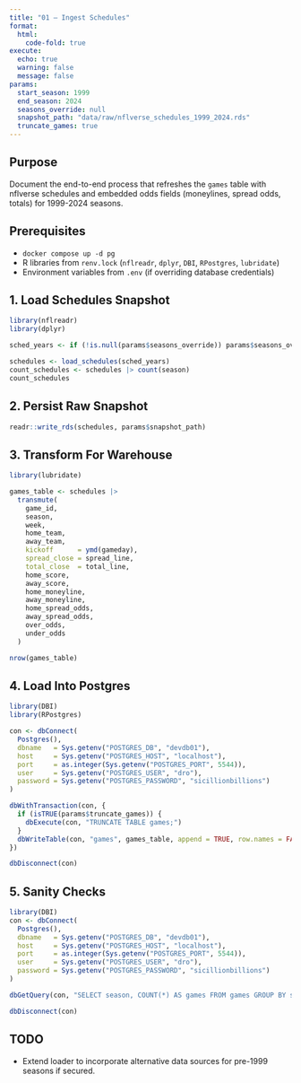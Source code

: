 ```yaml
---
title: "01 – Ingest Schedules"
format:
  html:
    code-fold: true
execute:
  echo: true
  warning: false
  message: false
params:
  start_season: 1999
  end_season: 2024
  seasons_override: null
  snapshot_path: "data/raw/nflverse_schedules_1999_2024.rds"
  truncate_games: true
---
```


## Purpose
Document the end-to-end process that refreshes the `games` table with nflverse schedules and embedded odds fields (moneylines, spread odds, totals) for 1999-2024 seasons.

## Prerequisites
- `docker compose up -d pg`
- R libraries from `renv.lock` (`nflreadr`, `dplyr`, `DBI`, `RPostgres`, `lubridate`)
- Environment variables from `.env` (if overriding database credentials)

## 1. Load Schedules Snapshot
```r
library(nflreadr)
library(dplyr)

sched_years <- if (!is.null(params$seasons_override)) params$seasons_override else params$start_season:params$end_season

schedules <- load_schedules(sched_years)
count_schedules <- schedules |> count(season)
count_schedules
```

## 2. Persist Raw Snapshot
```r
readr::write_rds(schedules, params$snapshot_path)
```

## 3. Transform For Warehouse
```r
library(lubridate)

games_table <- schedules |>
  transmute(
    game_id,
    season,
    week,
    home_team,
    away_team,
    kickoff      = ymd(gameday),
    spread_close = spread_line,
    total_close  = total_line,
    home_score,
    away_score,
    home_moneyline,
    away_moneyline,
    home_spread_odds,
    away_spread_odds,
    over_odds,
    under_odds
  )

nrow(games_table)
```

## 4. Load Into Postgres
```r
library(DBI)
library(RPostgres)

con <- dbConnect(
  Postgres(),
  dbname   = Sys.getenv("POSTGRES_DB", "devdb01"),
  host     = Sys.getenv("POSTGRES_HOST", "localhost"),
  port     = as.integer(Sys.getenv("POSTGRES_PORT", 5544)),
  user     = Sys.getenv("POSTGRES_USER", "dro"),
  password = Sys.getenv("POSTGRES_PASSWORD", "sicillionbillions")
)

dbWithTransaction(con, {
  if (isTRUE(params$truncate_games)) {
    dbExecute(con, "TRUNCATE TABLE games;")
  }
  dbWriteTable(con, "games", games_table, append = TRUE, row.names = FALSE)
})

dbDisconnect(con)
```

## 5. Sanity Checks
```r
library(DBI)
con <- dbConnect(
  Postgres(),
  dbname   = Sys.getenv("POSTGRES_DB", "devdb01"),
  host     = Sys.getenv("POSTGRES_HOST", "localhost"),
  port     = as.integer(Sys.getenv("POSTGRES_PORT", 5544)),
  user     = Sys.getenv("POSTGRES_USER", "dro"),
  password = Sys.getenv("POSTGRES_PASSWORD", "sicillionbillions")
)

dbGetQuery(con, "SELECT season, COUNT(*) AS games FROM games GROUP BY season ORDER BY season LIMIT 10;")

dbDisconnect(con)
```

## TODO
- Extend loader to incorporate alternative data sources for pre-1999 seasons if secured.
